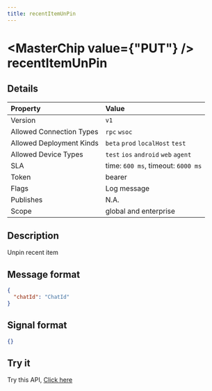 ```yaml
---
title: recentItemUnPin
---
```



# <MasterChip value={"PUT"} /> recentItemUnPin

## Details

| Property | Value | 
| :--- | :--- | 
| Version | `v1` |
| Allowed Connection Types | `rpc` `wsoc`  |
| Allowed Deployment Kinds | `beta` `prod` `localHost` `test`  |
| Allowed Device Types | `test` `ios` `android` `web` `agent`  |
| SLA | time: `600 ms`, timeout: `6000 ms` |
| Token | bearer |
| Flags | Log message |
| Publishes | N.A. |
| Scope | global and enterprise |


## Description

Unpin recent item

## Message format

```json copy
{
  "chatId": "ChatId"
}
```

## Signal format

```json copy
{}
```

## Try it

Try this API, [Click here](https://web.neome.ai/api?path=home_drawer_recentItemUnPin)

